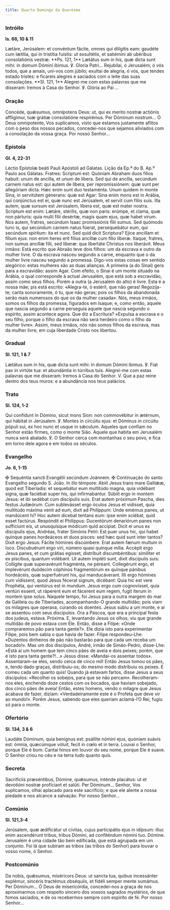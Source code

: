 ```yaml
---
title: Quarto Domingo da Quaresma
---
```


### Intróito

**Is. 66, 10 & 11**

<div class="side-by-side not-content">
  <span>
    Lætáre, Jerúsalem: et convéntum fácite, omnes qui dilígitis eam: gaudéte cum lætítia, qui in
    tristítia fuístis: ut exsultétis, et satiémini ab ubéribus consolatiónis vestræ. **Ps. 121, 1**
    Lætátus sum in his, quæ dicta sunt mihi: in domum Dómini íbimus. ℣. Gloria Patri...
  </span>
  <span>
    Rejubilai, ó Jerusalém; ó vós todos, que a amais, uni-vos com júbilo; exultai de alegria, ó vós,
    que tendes estado tristes: e ficareis alegres e saciados com o leite das suas consolações. **Sl.
    121, 1** Alegrei-me com estas palavras que me disseram: Iremos à Casa do Senhor. ℣. Glória ao
    Pai ...
  </span>
</div>

### Oração

<div class="side-by-side not-content">
  <span>
    Concéde, quǽsumus, omnípotens Deus: ut, qui ex merito nostræ actiónis afflígimur, tuæ grátiæ
    consolatióne respirémus. Per Dóminum nostrum...
  </span>
  <span>
    Ó Deus omnipotente, Vos suplicamos, visto que estamos justamente aflitos com o peso dos nossos
    pecados, concedei-nos que sejamos aliviados com a consolação da vossa graça. Por nosso Senhor...
  </span>
</div>

### Epístola

**Gl. 4, 22-31**

<div class="side-by-side not-content">
  <span>Léctio Epístolæ beáti Pauli Apóstoli ad Gálatas.</span>
  <span>Lição da Ep.ª do B. Ap.º Paulo aos Gálatas.</span>
  <span>
    Fratres: Scriptum est: Quóniam Abraham duos fílios habuit: unum de ancílla, et unum de líbera.
    Sed qui de ancílla, secúndum carnem natus est: qui autem de líbera, per repromissiónem: quæ sunt
    per allegóriam dicta. Hæc enim sunt duo testaménta. Unum quidem in monte Sina, in servitútem
    génerans: quæ est Agar: Sina enim mons est in Arábia, qui conjúnctus est ei, quæ nunc est
    Jerúsalem, et servit cum fíliis suis. Illa autem, quæ sursum est Jerúsalem, líbera est, quæ est
    mater nostra. Scriptum est enim: Lætáre, stérilis, quæ non paris: erúmpe, et clama, quæ non
    párturis: quia multi fílii desértæ, magis quam ejus, quæ habet virum. Nos autem, fratres,
    secúndum Isaac promissiónis fílii sumus. Sed quómodo tunc is, qui secúndum carnem natus fúerat,
    persequebátur eum, qui secúndum spíritum: ita et nunc. Sed quid dicit Scriptura? Ejice ancillam
    et fílium ejus: non enim heres erit fílius ancíllæ cum fílio líberæ. Itaque, fratres, non sumus
    ancíllæ fílii, sed líberæ: qua libertáte Christus nos liberávit.
  </span>
  <span>
    Meus irmãos: Está escrito que Abraão teve dois filhos: um da escrava e outro da mulher livre. O
    da escrava nasceu segundo a carne, enquanto que o da mulher livre nasceu segundo a promessa.
    Digo-vos estas coisas em sentido alegórico: estas mulheres são as duas alianças. A primeira (a
    do Sinai) gera para a escravidão: assim Agar. Com efeito, o Sinai é um monte situado na Arábia,
    o qual corresponde à actual Jerusalém, que está sob a escravidão, assim como seus filhos. Porém
    a outra (a Jerusalém do alto) é livre. Esta é a nossa mãe; pis está escrito: «Alegra-te, ó
    estéril, que não geras! Regozija-te; canta sonoramente, ó tu, que não geras; pois os filhos da
    abandonada serão mais numerosos do que os da mulher casada». Nós, meus irmãos, somos os filhos
    da promessa, figurados em Isaque; e, como então, aquele que nascia segundo a carne perseguia
    aquele que nascia segundo o espírito, assim acontece agora. Que diz a Escritura? «Expulsa a
    escrava e o seu filho, porque o filho da escrava não será herdeiro como o filho da mulher
    livre». Assim, meus irmãos, nós não somos filhos da escrava, mas da mulher livre, em cuja
    liberdade Cristo nos libertou.
  </span>
</div>

### Gradual

**Sl. 121, 1 & 7**

<div class="side-by-side not-content">
  <span>
    Lætátus sum in his, quæ dicta sunt mihi: in domum Dómini íbimus. ℣. Fiat pax in virtúte tua: et
    abundántia in túrribus tuis.
  </span>
  <span>
    Alegrei-me com estas palavras que me disseram: Iremos à Casa do Senhor. V. Que a paz reine
    dentro dos teus muros: e a abundância nos teus palácios.
  </span>
</div>

### Trato

**Sl. 124, 1-2**

<div class="side-by-side not-content">
  <span>
    Qui confídunt in Dómino, sicut mons Sion: non commovébitur in ætérnum, qui hábitat in Jerúsalem.
    ℣. Montes in circúitu ejus: et Dóminus in circúitu pópuli sui, ex hoc nunc et usque in sǽculum.
  </span>
  <span>
    Aqueles que confiam no Senhor estão firmes, como o monte Sião. Aquele que habita em Jerusalém
    nunca será abalado. ℣. O Senhor cerca com montanhas o seu povo, e fica em torno dele agora e em
    todos os séculos.
  </span>
</div>

### Evangelho

**Jo. 6, 1-15**

<div class="side-by-side not-content">
  <span>
    <span class="text-red-500">✠</span> Sequéntia sancti Evangélii secúndum Joánnem.
  </span>
  <span>
    <span class="text-red-500">✠</span> Continuação do santo Evangelho segundo S. João.
  </span>
  <span>
    In illo témpore: Abiit Jesus trans mare Galilǽæ, quod est Tiberíadis: et sequebátur eum
    multitúdo magna, quia vidébant signa, quæ faciébat super his, qui infírmabántur. Súbiit ergo in
    montem Jesus: et ibi sedébat cum discípulis suis. Erat autem próximum Pascha, dies festus
    Judæórum. Cum sublevásset ergo óculos Jesus et vidísset, quia multitúdo máxima venit ad eum,
    dixit ad Philíppum: Unde emémus panes, ut mandúcent hi? Hoc autem dicebat tentans eum: ipse enim
    sciébat, quid esset factúrus. Respóndit ei Philíppus: Ducentórum denariórum panes non suffíciunt
    eis, ut unusquísque módicum quid accípiat. Dicit ei unus ex discípulis ejus, Andréas, frater
    Simónis Petri: Est puer unus hic, qui habet quinque panes hordeáceos et duos pisces: sed hæc
    quid sunt inter tantos? Dixit ergo Jesus: Fácite hómines discúmbere. Erat autem fænum multum in
    loco. Discubuérunt ergo viri, número quasi quinque mília. Accépit ergo Jesus panes, et cum
    grátias egísset, distríbuit discumbéntibus: simíliter et ex píscibus, quantum volébant. Ut autem
    impléti sunt, dixit discípulis suis: Collígite quæ superavérunt fragménta, ne péreant.
    Collegérunt ergo, et implevérunt duódecim cóphinos fragmentórum ex quinque pánibus hordeáceis,
    quæ superfuérunt his, qui manducáverant. Illi ergo hómines cum vidíssent, quod Jesus fécerat
    signum, dicébant: Quia hic est vere Prophéta, qui ventúrus est in mundum. Jesus ergo cum
    cognovísset, quia ventúri essent, ut ráperent eum et fácerent eum regem, fugit íterum in montem
    ipse solus.
  </span>
  <span>
    Naquele tempo, foi Jesus para a outra margem do mar da Galileia ou de Tiberíades, acompanhando-O
    grande multidão; pois viam os milagres que operava, curando os doentes. Jesus subiu a um monte,
    e aí se assentou com seus discípulos. Ora a Páscoa, que era a principal festa dos judeus,
    estava. Próxima. E, levantando Jesus os olhos, viu que grande multidão de povo estava com Ele.
    Então, disse a Filipe: «Onde compraremos pão para tanta gente?». Ele dizia isto para
    experimentar Filipe, pois bem sabia o que havia de fazer. Filipe respondeu-Lhe: «Duzentos
    dinheiros de pão não bastarão para que cada um receba um bocado!». Mas um dos discípulos, André,
    irmão de Simão-Pedro, disse-Lhe: «Está aí um homem que tem cinco pães de aveia e dois peixes;
    porém, que é isto para tanta gente?!...» Jesus disse: «Mandai-os assentar todos». Assentaram-se
    eles, sendo cerca de cinco mil! Então Jesus tomou os pães, e, tendo dado graças, distribuiu-os;
    do mesmo modo distribuiu os peixes. E comeu cada um quanto quis! Quando já estavam fartos, disse
    Jesus a seus discípulos: «Recolhei os sobejos, para que se não percam». Recolheram-nos eles,
    enchendo doze cestos com os bocados, que haviam sobejado, dos cinco pães de aveia! Então, estes
    homens, vendo o milagre que Jesus acabava de fazer, diziam: «Verdadeiramente este é o Profeta
    que deve vir ao mundo!». Porém Jesus, sabendo que eles queriam aclamá-l’O Rei, fugiu só para o
    monte.
  </span>
</div>

### Ofertório

**Sl. 134, 3 & 6**

<div class="side-by-side not-content">
  <span>
    Laudáte Dóminum, quia benígnus est: psállite nómini ejus, quóniam suávis est: ómnia, quæcúmque
    vóluit, fecit in cœlo et in terra.
  </span>
  <span>
    Louvai o Senhor, porque Ele é bom: Cantai hinos em louvor do seu nome, porque Ele é suave. O
    Senhor criou no céu e na terra tudo quanto quis.
  </span>
</div>

### Secreta

<div class="side-by-side not-content">
  <span>
    Sacrifíciis præséntibus, Dómine, quǽsumus, inténde placátus: ut et devotióni nostræ profíciant
    et salúti. Per Dóminum...
  </span>
  <span>
    Senhor, Vos suplicamos, olhai aplacado para este sacrifício; e que ele alente a nossa piedade e
    nos alcance a salvação. Por nosso Senhor...
  </span>
</div>

### Comúnio

**Sl. 121,3-4**

<div class="side-by-side not-content">
  <span>
    Jerúsalem, quæ ædificátur ut cívitas, cujus participátio ejus in idípsum: illuc enim ascendérunt
    tribus, tribus Dómini, ad confiténdum nómini tuo. Dómine.
  </span>
  <span>
    Jerusalém é uma cidade tão bem edificada, que está agrupada em um conjunto. Foi lá que subiram
    as tribos (as tribos do Senhor) para louvar o vosso nome, ó Senhor.
  </span>
</div>

### Postcomúnio

<div class="side-by-side not-content">
  <span>
    Da nobis, quǽsumus, miséricors Deus: ut sancta tua, quibus incessánter explémur, sincéris
    tractémus obséquiis, et fidéli semper mente sumámus. Per Dóminum...
  </span>
  <span>
    Ó Deus de misericórdia, concedei-nos a graça de nos aproximarmos com respeito sincero dos vossos
    sagrados mystérios, de que fomos saciados, e de os recebermos sempre com espírito de fé. Por
    nosso Senhor...
  </span>
</div>
